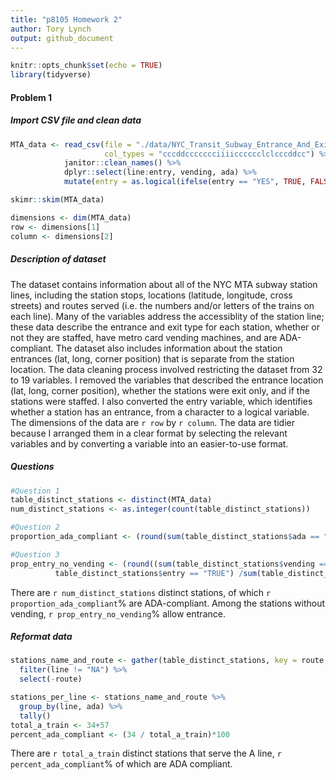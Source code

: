 ```yaml
---
title: "p8105 Homework 2"
author: Tory Lynch 
output: github_document
---
```


```r
knitr::opts_chunk$set(echo = TRUE)
library(tidyverse)
```

#### Problem 1

##### Import CSV file and clean data 
```r
MTA_data <- read_csv(file = "./data/NYC_Transit_Subway_Entrance_And_Exit_Data.csv", 
                     col_types = "cccddccccccciiiicccccclclcccddcc") %>%
            janitor::clean_names() %>%
            dplyr::select(line:entry, vending, ada) %>%
            mutate(entry = as.logical(ifelse(entry == "YES", TRUE, FALSE))) 

skimr::skim(MTA_data)
```

```r
dimensions <- dim(MTA_data)
row <- dimensions[1]
column <- dimensions[2]
```

##### Description of dataset 
The dataset contains information about all of the NYC MTA subway station lines, including the station stops, locations (latitude, longitude, cross streets) and routes served (i.e. the numbers and/or letters of the trains on each line). Many of the variables address the accessiblity of the station line; these data describe the entrance and exit type for each station, whether or not they are staffed, have metro card vending machines, and are ADA-compliant. The dataset also includes information about the station entrances (lat, long, corner position) that is separate from the station location. The data cleaning process involved restricting the dataset from 32 to 19 variables. I removed the variables that described the entrance location (lat, long, corner position), whether the stations were exit only, and if the stations were staffed. I also converted the entry variable, which identifies whether a station has an entrance, from a character to a logical variable. The dimensions of the data are `r row` by `r column`. The data are tidier because I arranged them in a clear format by selecting the relevant variables and by converting a variable into an easier-to-use format. 

##### Questions 
```r
#Question 1
table_distinct_stations <- distinct(MTA_data) 
num_distinct_stations <- as.integer(count(table_distinct_stations))

#Question 2 
proportion_ada_compliant <- (round(sum(table_distinct_stations$ada == "TRUE") / num_distinct_stations, 3))*100

#Question 3 
prop_entry_no_vending <- (round((sum(table_distinct_stations$vending == "NO" & 
          table_distinct_stations$entry == "TRUE") /sum(table_distinct_stations$vending == "NO")), 3))*100
```

There are `r num_distinct_stations` distinct stations, of which `r proportion_ada_compliant`% are ADA-compliant. Among the stations without vending, `r prop_entry_no_vending`% allow entrance. 

##### Reformat data

```r
stations_name_and_route <- gather(table_distinct_stations, key = route, value = line, route1: route11) %>%
  filter(line != "NA") %>%
  select(-route)

stations_per_line <- stations_name_and_route %>%
  group_by(line, ada) %>%
  tally()
total_a_train <- 34+57
percent_ada_compliant <- (34 / total_a_train)*100
```

There are `r total_a_train` distinct stations that serve the A line, `r percent_ada_compliant`% of which are ADA compliant. 
